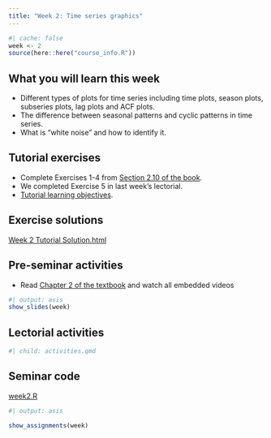 ```yaml
---
title: "Week 2: Time series graphics"
---
```


```r
#| cache: false
week <- 2
source(here::here("course_info.R"))
```

## What you will learn this week

* Different types of plots for time series including time plots, season plots, subseries plots, lag plots and ACF plots.
* The difference between seasonal patterns and cyclic patterns in time series.
* What is "white noise" and how to identify it.

## Tutorial exercises

-   Complete Exercises 1-4 from [Section 2.10 of the book](https://otexts.com/fpp3/graphics-exercises.html).
-   We completed Exercise 5 in last week's lectorial.
-   [Tutorial learning objectives](tute-lo.qmd){target="_blank"}.

## Exercise solutions

::: {.callout appearance="minimal"}
<i class="bi bi-download"></i> [Week 2 Tutorial Solution.html](Week2.html){download="Week 2 Tutorial Solution.html"}
:::


## Pre-seminar activities

-   Read [Chapter 2 of the textbook](https://otexts.com/fpp3/graphics.html) and watch all embedded videos


```r
#| output: asis
show_slides(week)
```

## Lectorial activities

```r
#| child: activities.qmd
```


## Seminar code

::: {.callout appearance="minimal"}
<i class="bi bi-download"></i> [week2.R](week2.R){download="week2.R"}
:::



```r
#| output: asis

show_assignments(week)
```
